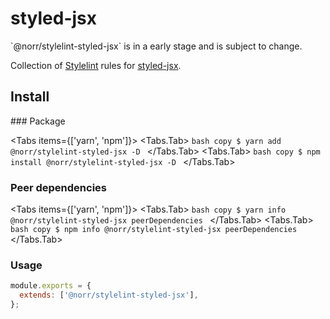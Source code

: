 
# styled-jsx

<Callout type="error" emoji="🚫">
  `@norr/stylelint-styled-jsx` is in a early stage and is subject to change.
</Callout>

Collection of [Stylelint](https://stylelint.io/) rules for [styled-jsx](https://github.com/vercel/styled-jsx).

## Install

<Steps>
  ### Package

  <Tabs items={['yarn', 'npm']}>
    <Tabs.Tab>
      ```bash copy
      $ yarn add @norr/stylelint-styled-jsx -D
      ```
    </Tabs.Tab>
    <Tabs.Tab>
      ```bash copy
      $ npm install @norr/stylelint-styled-jsx -D
      ```
    </Tabs.Tab>
  </Tabs>

  ### Peer dependencies

  <Tabs items={['yarn', 'npm']}>
    <Tabs.Tab>
      ```bash copy
      $ yarn info @norr/stylelint-styled-jsx peerDependencies
      ```
    </Tabs.Tab>
    <Tabs.Tab>
      ```bash copy
      $ npm info @norr/stylelint-styled-jsx peerDependencies
      ```
    </Tabs.Tab>
  </Tabs>

  ### Usage

  ```js copy
  module.exports = {
    extends: ['@norr/stylelint-styled-jsx'],
  };
  ```
</Steps>
